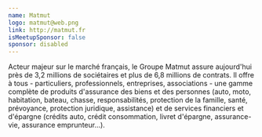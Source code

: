 ```yaml
---
name: Matmut
logo: matmut@web.png
link: http://matmut.fr
isMeetupSponsor: false
sponsor: disabled
---
```


Acteur majeur sur le marché français, le Groupe Matmut assure aujourd'hui près
de 3,2 millions de sociétaires et plus de 6,8 millions de contrats.
Il offre à tous - particuliers, professionnels, entreprises, associations - une
gamme complète de produits d'assurance des biens et des personnes (auto, moto,
habitation, bateau, chasse, responsabilités, protection de la famille, santé,
prévoyance, protection juridique, assistance) et de services financiers et
d'épargne (crédits auto, crédit consommation, livret d'épargne, assurance-vie,
assurance emprunteur...).
